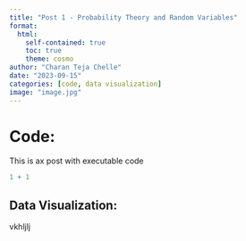 ```yaml
---
title: "Post 1 - Probability Theory and Random Variables"
format:
  html:
    self-contained: true
    toc: true
    theme: cosmo
author: "Charan Teja Chelle"
date: "2023-09-15"
categories: [code, data visualization]
image: "image.jpg"
---
```


# Code:

This is ax post with executable code

```r
1 + 1
```

## Data Visualization:

vkhljlj

